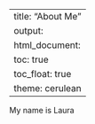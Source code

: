  
---
title: "About Me"
output: 
  html_document:
    toc: true
    toc_float: true
    theme: cerulean
---

My name is Laura